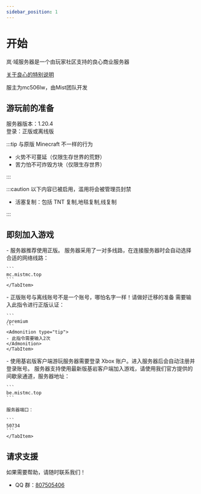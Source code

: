 ```yaml
---
sidebar_position: 1
---
```



# 开始
岚·域服务器是一个由玩家社区支持的良心商业服务器

[关于良心的特别说明](./goodxin)

服主为mc506lw，由Mist团队开发
## 游玩前的准备

服务器版本：1.20.4  
登录：正版或离线版

:::tip 与原版 Minecraft 不一样的行为

- 火势不可蔓延（仅限生存世界的荒野）
- 苦力怕不可炸毁方块（仅限生存世界）

:::

:::caution 以下内容已被启用，滥用将会被管理员封禁

- 活塞复制：包括 TNT 复制,地毯复制,线复制

:::

## 即刻加入游戏

<Tabs>
  <TabItem value="ojang" label="Java版" default>
    <Admonition type="tip">
      - 服务器推荐使用正版。
    </Admonition>
    服务器采用了一对多线路，在连接服务器时会自动选择合适的网络线路： 
    
    ```
    mc.mistmc.top
    ```
    </TabItem>

  <TabItem value="good" label="正版认证">
    <Admonition type="danger">
    - 正版账号与离线账号不是一个账号，哪怕名字一样！请做好迁移的准备
    </Admonition>
    需要输入此指令进行正版认证：

    ```
    /premium
    ```
    <Admonition type="tip">
    - 此指令需要输入2次
    </Admonition>
    </TabItem>

  <TabItem value="bedrock" label="基岩版">
    <Admonition type="tip">
    - 使用基岩版客户端游玩服务器需要登录 Xbox 账户。进入服务器后会自动注册并登录账号。
    </Admonition>
    服务器支持使用最新版基岩客户端加入游戏，请使用我们官方提供的间歇泉通道，服务器地址：

    ```
    be.mistmc.top
    ```

    服务器端口：

    ```
    50734
    ```
    </TabItem>

</Tabs>

## 请求支援
如果需要帮助，请随时联系我们！

- QQ 群：[807505406](http://qm.qq.com/cgi-bin/qm/qr?_wv=1027&k=T6yM-D3bmhVyfNCPUYXJVHvsR-lnBS5L&authKey=RHNudvIQ0B747p581y93kX6Cb%2FW88%2FQ%2FFQtnpTb7xciDcaQH3hBuVTe6pKMAA7Jj&noverify=0&group_code=807505406)
